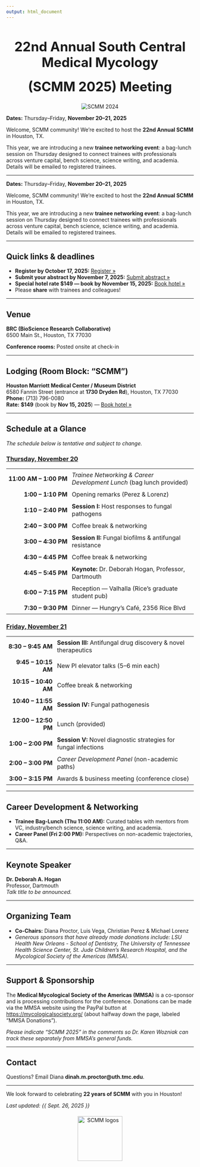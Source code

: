```yaml
---
output: html_document
---
```

<h1 style="font-size:2.5em; text-align:center;">
  22nd Annual South Central Medical Mycology
</h1>
<h1 style="font-size:2.5em; text-align:center; margin-top:0;">
  (SCMM 2025) Meeting
</h1>

<p style="text-align:center;">
  <img src="scmm_2024.jpeg" alt="SCMM 2024"
       style="max-width:60%; height:auto; object-fit:contain;">
</p>


<p><strong>Dates:</strong> Thursday–Friday, <strong>November 20–21, 2025</strong><br></p>

<p>Welcome, SCMM community! We’re excited to host the <strong>22nd Annual SCMM</strong> in Houston, TX. </p>

<p>This year, we are introducing a new <strong>trainee networking event</strong>: a bag-lunch session on Thursday designed to connect trainees with professionals across venture capital, bench science, science writing, and academia. Details will be emailed to registered trainees.</p>

<hr>


<p><strong>Dates:</strong> Thursday–Friday, <strong>November 20–21, 2025</strong><br>

<p>Welcome, SCMM community! We’re excited to host the <strong>22nd Annual SCMM</strong> in Houston, TX. 

<p>This year, we are introducing a new <strong>trainee networking event</strong>: a bag-lunch session on Thursday designed to connect trainees with professionals across venture capital, bench science, science writing, and academia. Details will be emailed to registered trainees.</p>

<hr>

<h2>Quick links &amp; deadlines</h2>
<ul>
  <li><strong>Register by October 17, 2025:</strong> <a href="https://redcap.sph.uth.edu/surveys/?s=RAMYDRL4AAWHHYKJ">Register »</a></li>
  <li><strong>Submit your abstract by November 7, 2025:</strong> <a href="https://redcap.sph.uth.edu/surveys/?s=FYPJAHTFN8M8XNNH">Submit abstract »</a></li>
  <li><strong>Special hotel rate $149 — book by November 15, 2025:</strong> <a href="https://www.marriott.com/event-reservations/reservation-link.mi?id=1756991742828&key=GRP&app=resvlink">Book hotel »</a></li>
  <li>Please <strong>share</strong> with trainees and colleagues!</li>
</ul>

<hr>

<h2>Venue</h2>
<p><strong>BRC (BioScience Research Collaborative)</strong><br>
6500 Main St., Houston, TX 77030<br>

<strong>Conference rooms:</strong> Posted onsite at check-in<br>

<hr>

<h2>Lodging (Room Block: “SCMM”)</h2>
<p><strong>Houston Marriott Medical Center / Museum District</strong><br>
6580 Fannin Street (entrance at <strong>1730 Dryden Rd</strong>), Houston, TX 77030<br>
<strong>Phone:</strong> (713) 796-0080<br>
<strong>Rate:</strong> <strong>$149</strong> (book by <strong>Nov 15, 2025</strong>) — <a href="https://www.marriott.com/event-reservations/reservation-link.mi?id=1756991742828&key=GRP&app=resvlink">Book hotel »</a></p>

<hr>

<h2>Schedule at a Glance</h2>
<p><em>The schedule below is tentative and subject to change.</em></p>

<h3><u>Thursday, November 20</u></h3>
<table style="border-collapse:collapse; width:100%;">
  <tr>
    <td style="width:25%; padding:6px; text-align:right; font-weight:bold; white-space:nowrap;">11:00 AM – 1:00 PM</td>
    <td style="padding:6px;"><em>Trainee Networking &amp; Career Development Lunch</em> (bag lunch provided)</td>
  </tr>
  <tr>
    <td style="text-align:right; font-weight:bold; padding:6px;">1:00 – 1:10 PM</td>
    <td style="padding:6px;">Opening remarks (Perez &amp; Lorenz)</td>
  </tr>
  <tr>
    <td style="text-align:right; font-weight:bold; padding:6px;">1:10 – 2:40 PM</td>
    <td style="padding:6px;"><strong>Session I:</strong> Host responses to fungal pathogens</td>
  </tr>
  <tr>
    <td style="text-align:right; font-weight:bold; padding:6px;">2:40 – 3:00 PM</td>
    <td style="padding:6px;">Coffee break &amp; networking</td>
  </tr>
  <tr>
    <td style="text-align:right; font-weight:bold; padding:6px;">3:00 – 4:30 PM</td>
    <td style="padding:6px;"><strong>Session II:</strong> Fungal biofilms &amp; antifungal resistance</td>
  </tr>
  <tr>
    <td style="text-align:right; font-weight:bold; padding:6px;">4:30 – 4:45 PM</td>
    <td style="padding:6px;">Coffee break &amp; networking</td>
  </tr>
  <tr>
    <td style="text-align:right; font-weight:bold; padding:6px;">4:45 – 5:45 PM</td>
    <td style="padding:6px;"><strong>Keynote:</strong> Dr. Deborah Hogan, Professor, Dartmouth</td>
  </tr>
  <tr>
    <td style="text-align:right; font-weight:bold; padding:6px;">6:00 – 7:15 PM</td>
    <td style="padding:6px;">Reception — Valhalla (Rice’s graduate student pub)</td>
  </tr>
  <tr>
    <td style="text-align:right; font-weight:bold; padding:6px;">7:30 – 9:30 PM</td>
    <td style="padding:6px;">Dinner — Hungry’s Café, 2356 Rice Blvd</td>
  </tr>
</table>

<h3><u>Friday, November 21</u></h3>
<table style="border-collapse:collapse; width:100%;">
  <tr>
    <td style="width:25%; padding:6px; text-align:right; font-weight:bold; white-space:nowrap;">8:30 – 9:45 AM</td>
    <td style="padding:6px;"><strong>Session III:</strong> Antifungal drug discovery &amp; novel therapeutics</td>
  </tr>
  <tr>
    <td style="text-align:right; font-weight:bold; padding:6px;">9:45 – 10:15 AM</td>
    <td style="padding:6px;">New PI elevator talks (5–6 min each)</td>
  </tr>
  <tr>
    <td style="text-align:right; font-weight:bold; padding:6px;">10:15 – 10:40 AM</td>
    <td style="padding:6px;">Coffee break &amp; networking</td>
  </tr>
  <tr>
    <td style="text-align:right; font-weight:bold; padding:6px;">10:40 – 11:55 AM</td>
    <td style="padding:6px;"><strong>Session IV:</strong> Fungal pathogenesis</td>
  </tr>
  <tr>
    <td style="text-align:right; font-weight:bold; padding:6px;">12:00 – 12:50 PM</td>
    <td style="padding:6px;">Lunch (provided)</td>
  </tr>
  <tr>
    <td style="text-align:right; font-weight:bold; padding:6px;">1:00 – 2:00 PM</td>
    <td style="padding:6px;"><strong>Session V:</strong> Novel diagnostic strategies for fungal infections</td>
  </tr>
  <tr>
    <td style="text-align:right; font-weight:bold; padding:6px;">2:00 – 3:00 PM</td>
    <td style="padding:6px;"><em>Career Development Panel</em> (non-academic paths)</td>
  </tr>
  <tr>
    <td style="text-align:right; font-weight:bold; padding:6px;">3:00 – 3:15 PM</td>
    <td style="padding:6px;">Awards &amp; business meeting (conference close)</td>
  </tr>
</table>

<hr>

<h2>Career Development &amp; Networking</h2>
<ul>
  <li><strong>Trainee Bag-Lunch (Thu 11:00 AM):</strong> Curated tables with mentors from VC, industry/bench science, science writing, and academia.</li>
  <li><strong>Career Panel (Fri 2:00 PM):</strong> Perspectives on non-academic trajectories, Q&amp;A.</li>
</ul>

<hr>

<h2>Keynote Speaker</h2>
<p><strong>Dr. Deborah A. Hogan</strong><br>
Professor, Dartmouth<br>
<em>Talk title to be announced.</em></p>

<hr>

<h2>Organizing Team</h2>
<ul>
  <li><strong>Co-Chairs:</strong> Diana Proctor, Luis Vega, Christian Perez &amp; Michael Lorenz</li>
  <li><em>Generous sponsors that have already made donations include: LSU Health New Orleans - School of Dentistry, The University of Tennessee Health Science Center, St. Jude Children’s Research Hospital, and the Mycological Society of the Americas (MMSA).</em></li>
</ul>

<hr>

<h2>Support &amp; Sponsorship</h2>
<p>The <strong>Medical Mycological Society of the Americas (MMSA)</strong> is a co-sponsor and is processing contributions for the conference. Donations can be made via the MMSA website using the PayPal button at <a href="https://mycologicalsociety.org/">https://mycologicalsociety.org/</a> (about halfway down the page, labeled “MMSA Donations”).</p>
<p><em>Please indicate “SCMM 2025” in the comments so Dr. Karen Wozniak can track these separately from MMSA’s general funds.</em></p>

<hr>

<h2>Contact</h2>
<p>Questions? Email Diana <strong>dinah.m.proctor@uth.tmc.edu</strong>.</p>

<hr>

<p>We look forward to celebrating <strong>22 years of SCMM</strong> with you in Houston!</p>

<p><em>Last updated: {{ Sept. 26, 2025 }}</em></p>

<!-- bottom logos -->
<p style="text-align:center; margin-top:20px;">
  <img src="logos.png" alt="SCMM logos"
       style="max-width:99%; height:120px; object-fit:contain;">
</p>